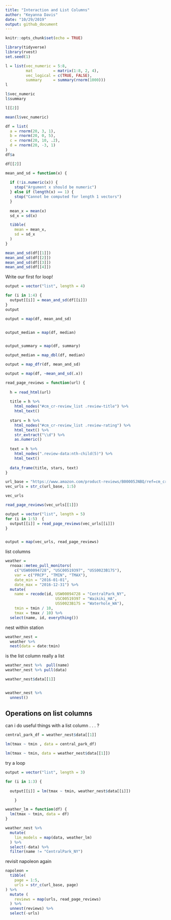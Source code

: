 ```yaml
---
title: "Interaction and List Columns"
author: "Keyanna Davis"
date: "10/29/2019"
output: github_document
---
```


```r
knitr::opts_chunk$set(echo = TRUE)

library(tidyverse)
library(rvest)
set.seed(1)
```


```r
l = list(vec_numeric = 5:8,
         mat         = matrix(1:8, 2, 4),
         vec_logical = c(TRUE, FALSE),
         summary     = summary(rnorm(1000)))
l
```



```r
l$vec_numeric
l$summary

l[[2]]

mean(l$vec_numeric)
```

```r
df = list(
  a = rnorm(20, 3, 1),
  b = rnorm(20, 0, 5),
  c = rnorm(20, 10, .2),
  d = rnorm(20, -3, 1)
)
df$a

df[[2]]
```


```r
mean_and_sd = function(x) {
  
  if (!is.numeric(x)) {
    stop("Argument x should be numeric")
  } else if (length(x) == 1) {
    stop("Cannot be computed for length 1 vectors")
  }
  
  mean_x = mean(x)
  sd_x = sd(x)

  tibble(
    mean = mean_x, 
    sd = sd_x
  )
}
```



```r
mean_and_sd(df[[1]])
mean_and_sd(df[[2]])
mean_and_sd(df[[3]])
mean_and_sd(df[[4]])
```


Write our first for loop!

```r
output = vector("list", length = 4)

for (i in 1:4) {
  output[[i]] = mean_and_sd(df[[i]])
}
output

output = map(df, mean_and_sd)


output_median = map(df, median)


output_summary = map(df, summary)

output_median = map_dbl(df, median)

output = map_dfr(df, mean_and_sd)

output = map(df, ~mean_and_sd(.x))
```

```r
read_page_reviews = function(url) {
  
  h = read_html(url)
  
  title = h %>%
    html_nodes("#cm_cr-review_list .review-title") %>%
    html_text()
  
  stars = h %>%
    html_nodes("#cm_cr-review_list .review-rating") %>%
    html_text() %>%
    str_extract("\\d") %>%
    as.numeric()
  
  text = h %>%
    html_nodes(".review-data:nth-child(5)") %>%
    html_text()
  
  data_frame(title, stars, text)
}
```



```r
url_base = "https://www.amazon.com/product-reviews/B00005JNBQ/ref=cm_cr_arp_d_viewopt_rvwer?ie=UTF8&reviewerType=avp_only_reviews&sortBy=recent&pageNumber="
vec_urls = str_c(url_base, 1:5)

vec_urls

read_page_reviews(vec_urls[[1]])

output = vector("list", length = 5)
for (i in 1:5)  {
  output[[i]] = read_page_reviews(vec_urls[[i]])
}


output = map(vec_urls, read_page_reviews)

```

list columns 
```r
weather = 
  rnoaa::meteo_pull_monitors(
    c("USW00094728", "USC00519397", "USS0023B17S"),
    var = c("PRCP", "TMIN", "TMAX"), 
    date_min = "2016-01-01",
    date_max = "2016-12-31") %>%
  mutate(
    name = recode(id, USW00094728 = "CentralPark_NY", 
                      USC00519397 = "Waikiki_HA",
                      USS0023B17S = "Waterhole_WA"),
    tmin = tmin / 10,
    tmax = tmax / 10) %>%
  select(name, id, everything())
```

nest within station 

```r
weather_nest = 
  weather %>% 
  nest(data = date:tmin)
```

is the list column really a list 

```r
weather_nest %>%  pull(name)
weather_nest %>% pull(data)

weather_nest$data[[1]]


weather_nest %>% 
  unnest()
```

## Operations on list columns 
can i do useful things with a list column . . . ?
```r
central_park_df = weather_nest$data[[1]]

lm(tmax ~ tmin , data = central_park_df)

lm(tmax ~ tmin, data = weather_nest$data[[1]])


```

try a loop 


```r
output = vector("list", length = 3)

for (i in 1:3) {
  
  output[[i]] = lm(tmax ~ tmin, weather_nest$data[[i]])

    }


```


```r
weather_lm = function(df) {
  lm(tmax ~ tmin, data = df)
}
```

```r
weather_nest %>% 
  mutate(
    lin_models = map(data, weather_lm)
  ) %>% 
  select(-data) %>% 
  filter(name != "CentralPark_NY")
```




revisit napoleon again
```r
napoleon = 
  tibble(
    page = 1:5,
    urls = str_c(url_base, page)
) %>% 
  mutate (
    reviews = map(urls, read_page_reviews)
  ) %>% 
  unnest(reviews) %>% 
  select(-urls)
```

